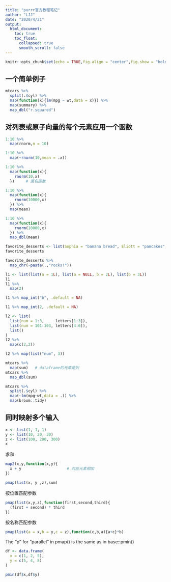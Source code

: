 ```yaml
---
title: "purrr官方教程笔记"
author: "LJJ"
date: "2020/4/21"
output: 
  html_document:
    toc: true
    toc_float:
      collapsed: true
      smooth_scroll: false
---
```


```r
knitr::opts_chunk$set(echo = TRUE,fig.align = "center",fig.show = "hold")
```

## 一个简单例子

```r
mtcars %>% 
  split(.$cyl) %>% 
  map(function(x){lm(mpg ~ wt,data = x)}) %>% 
  map(summary) %>% 
  map_dbl("r.squared")
```

## 对列表或原子向量的每个元素应用一个函数

```r
1:10 %>% 
  map(rnorm,n = 10)

1:10 %>% 
  map(~rnorm(10,mean = .x))  

```

```r
1:10 %>% 
  map(function(x){
    rnorm(10,x)
  })     # 匿名函数
```

```r
1:10 %>% 
  map(function(x){
    rnorm(10000,x)
  }) %>% 
  map(mean)
```

```r
1:10 %>% 
  map(function(x){
    rnorm(10000,x)
  }) %>% 
  map_dbl(mean)
```

```r
favorite_desserts <- list(Sophia = "banana bread", Eliott = "pancakes", Karina = "chocolate cake")
favorite_desserts
```

```r
favorite_desserts %>% 
  map_chr(~paste(.,"rocks!"))
```

```r
l1 <- list(list(a = 1L), list(a = NULL, b = 2L), list(b = 3L))
l1
l1 %>% 
  map(2)
```

```r
l1 %>% map_int("b", .default = NA)
```

```r
l1 %>% map_int(2, .default = NA)
```

```r
l2 <- list(
  list(num = 1:3,     letters[1:3]),
  list(num = 101:103, letters[4:6]),
  list()
)
l2 %>% 
  map(c(2,2))
```

```r
l2 %>% map(list("num", 3))
```

```r
mtcars %>% 
  map(sum)   # dataframe的元素是列
mtcars %>% 
  map_dbl(sum)
```

```r
mtcars %>% 
  split(.$cyl) %>% 
  map(~lm(mpg~wt,data = .)) %>% 
  map(broom::tidy)
```

## 同时映射多个输入

```r
x <- list(1, 1, 1)
y <- list(10, 20, 30)
z <- list(100, 200, 300)
x
```

求和

```r
map2(x,y,function(x,y){
  x + y                    # 对应元素相加
})
```

```r
pmap(list(x, y ,z),sum)
```

按位置匹配参数

```r
pmap(list(x,y,z),function(first,second,third){
  (first + second) * third
})
```

按名称匹配参数

```r
pmap(list(a = x,b = y,c = z),function(c,b,a){a+c}*b)
```

The "p" for "parallel" in pmap() is the same as in base::pmin()

```r
df <- data.frame(
  x = c(1, 2, 5),
  y = c(5, 4, 8)
)

pmin(df$x,df$y)
```
